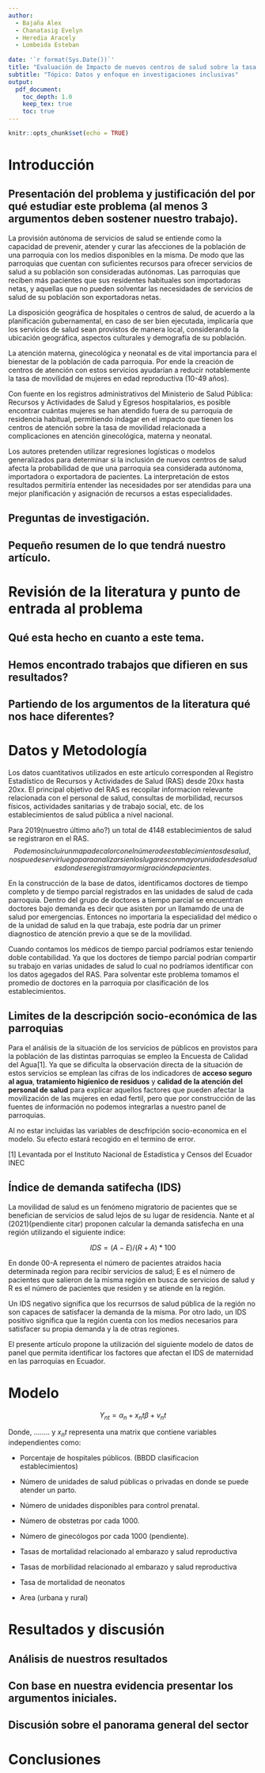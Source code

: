 ```yaml
---
author: 
  - Bajaña Alex
  - Chanatasig Evelyn
  - Heredia Aracely
  - Lombeida Esteban 
  
date: '`r format(Sys.Date())`'
title: "Evaluación de Impacto de nuevos centros de salud sobre la tasa de movilidad para mujeres en edad reproductiva."
subtitle: "Tópico: Datos y enfoque en investigaciones inclusivas"
output:
  pdf_document:
    toc_depth: 1.0
    keep_tex: true
    toc: true
---
```


```r
knitr::opts_chunk$set(echo = TRUE)
```

# Introducción

## Presentación del problema y justificación del por qué estudiar este problema (al menos 3 argumentos deben sostener nuestro trabajo).

La provisión autónoma de servicios de salud se entiende como la capacidad de prevenir, atender y curar las afecciones de la población de una parroquia con los medios disponibles en la misma. De modo que las parroquias que cuentan con suficientes recursos para ofrecer servicios de salud a su población son consideradas autónomas. Las parroquias que reciben más pacientes que sus residentes habituales son importadoras netas, y aquellas que no pueden solventar las necesidades de servicios de salud de su población son exportadoras netas.

La disposición geográfica de hospitales o centros de salud, de acuerdo a la planificación gubernamental, en caso de ser bien ejecutada, implicaría que los servicios de salud sean provistos de manera local, considerando la ubicación geográfica, aspectos culturales y demografía de su población.

La atención materna, ginecológica y neonatal es de vital importancia para el bienestar de la población de cada parroquia. Por ende la creación de centros de atención con estos servicios ayudarían a reducir notablemente la tasa de movilidad de mujeres en edad reproductiva (10-49 años).

Con fuente en los registros administrativos del Ministerio de Salud Pública: Recursos y Actividades de Salud y Egresos hospitalarios, es posible encontrar cuántas mujeres se han atendido fuera de su parroquia de residencia habitual, permitiendo indagar en el impacto que tienen los centros de atención sobre la tasa de movilidad relacionada a complicaciones en atención ginecológica, materna y neonatal.

Los autores pretenden utilizar regresiones logísticas o modelos generalizados para determinar si la inclusión de nuevos centros de salud afecta la probabilidad de que una parroquia sea considerada autónoma, importadora o exportadora de pacientes. La interpretación de estos resultados permitiría entender las necesidades por ser atendidas para una mejor planificación y asignación de recursos a estas especialidades.

## Preguntas de investigación.

## Pequeño resumen de lo que tendrá nuestro artículo.

# Revisión de la literatura y punto de entrada al problema



## Qué esta hecho en cuanto a este tema.

## Hemos encontrado trabajos que difieren en sus resultados?

## Partiendo de los argumentos de la literatura qué nos hace diferentes?

# Datos y Metodología

Los datos cuantitativos utilizados en este artículo corresponden al Registro Estadístico de Recursos y Actividades de Salud (RAS) desde 20xx hasta 20xx. El principal objetivo del RAS es recopilar informacion relevante relacionada con el personal de salud, consultas de morbilidad, recursos físicos, actividades sanitarias y de trabajo social, etc. de los establecimientos de salud pública a nivel nacional.

Para 2019(nuestro último año?) un total de 4148 establecimientos de salud se registraron en el RAS. $$Podemos incluir un mapa de calor con el número de establecimientos de salud, nos puede servir luego para analizar si en los lugares con mayor unidades de salud es donde se registra mayor migración de pacientes.$$


En la construcción de la base de datos, identificamos doctores de tiempo completo y de tiempo parcial registrados en las unidades de salud de cada parroquia. Dentro del grupo de doctores a tiempo parcial se encuentran doctores bajo demanda es decir que asisten por un llamamdo de una de salud por emergencias. Entonces no importaria la especialidad del médico o de la unidad de salud en la que trabaja, este podría dar un primer diagnostico de atención previo a que se de la movilidad.

Cuando contamos los médicos de tiempo parcial podríamos estar teniendo doble contabilidad. Ya que los doctores de tiempo parcial podrían compartir su trabajo en varias unidades de salud lo cual no podríamos identificar con los datos agegados del RAS. Para solventar este problema tomamos el promedio de doctores en la parroquia por clasificación de los establecimientos.

## Limites de la descripción socio-económica de las parroquias

Para el análisis de la situación de los servicios de públicos en provistos para la población de las distintas parroquias se empleo la Encuesta de Calidad del Agua[1]. Ya que se dificulta la observación directa de la situación de estos servicios se emplean las cifras de los indicadores de **acceso seguro al agua**, **tratamiento higienico de residuos** y **calidad de la atención del personal de salud** para explicar aquellos factores que pueden afectar la movilización de las mujeres en edad fertil, pero que por construcción de las fuentes de información no podemos integrarlas a nuestro panel de parroquias. 

Al no estar incluidas las variables de descfripción socio-economica en el modelo. Su efecto estará recogido en el termino de error. 



[1] Levantada por el Instituto Nacional de Estadística y Censos del Ecuador INEC

## Índice de demanda satifecha (IDS)

La movilidad de salud es un fenómeno migratorio de pacientes que se benefician de servicios de salud lejos de su lugar de residencia. Nante et al (2021)(pendiente citar) proponen calcular la demanda satisfecha en una región utilizando el siguiente indice:

$$
IDS = (A - E) / (R + A) * 100
$$

En donde 00-A representa el número de pacientes atraidos hacia determinada region para recibir servicios de salud; E es el número de pacientes que salieron de la misma región en busca de servicios de salud y R es el número de pacientes que residen y se atiende en la región.

Un IDS negativo significa que los recurrsos de salud pública de la región no son capaces de satisfacer la demanda de la misma. Por otro lado, un IDS positivo significa que la región cuenta con los medios necesarios para satisfacer su propia demanda y la de otras regiones.

El presente artículo propone la utilización del siguiente modelo de datos de panel que permita identificar los factores que afectan el IDS de maternidad en las parroquias en Ecuador.

# Modelo

$$
Y_{nt} = \alpha_n + x_nt \beta + v_nt
$$

Donde, ........ y $x_nt$ representa una matrix que contiene variables independientes como:

-   Porcentaje de hospitales públicos. (BBDD clasificacion establecimientos)

-   Número de unidades de salud públicas o privadas en donde se puede atender un parto.

-   Número de unidades disponibles para control prenatal.

-   Número de obstetras por cada 1000.

-   Número de ginecólogos por cada 1000 (pendiente).

-   Tasas de mortalidad relacionado al embarazo y salud reproductiva

-   Tasas de morbilidad relacionado al embarazo y salud reproductiva

-   Tasa de mortalidad de neonatos

-   Area (urbana y rural)

# Resultados y discusión

## Análisis de nuestros resultados

## Con base en nuestra evidencia presentar los argumentos iniciales.

## Discusión sobre el panorama general del sector

# Conclusiones
